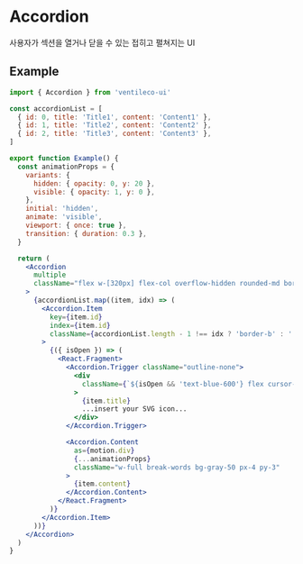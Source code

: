 
<Meta title="COMPONENTS/Accordion" />

# Accordion

사용자가 섹션을 열거나 닫을 수 있는 접히고 펼쳐지는 UI

## Example

```jsx
import { Accordion } from 'ventileco-ui'

const accordionList = [
  { id: 0, title: 'Title1', content: 'Content1' },
  { id: 1, title: 'Title2', content: 'Content2' },
  { id: 2, title: 'Title3', content: 'Content3' },
]

export function Example() {
  const animationProps = {
    variants: {
      hidden: { opacity: 0, y: 20 },
      visible: { opacity: 1, y: 0 },
    },
    initial: 'hidden',
    animate: 'visible',
    viewport: { once: true },
    transition: { duration: 0.3 },
  }

  return (
    <Accordion
      multiple
      className="flex w-[320px] flex-col overflow-hidden rounded-md border border-black"
    >
      {accordionList.map((item, idx) => (
        <Accordion.Item
          key={item.id}
          index={item.id}
          className={accordionList.length - 1 !== idx ? 'border-b' : ''}
        >
          {({ isOpen }) => (
            <React.Fragment>
              <Accordion.Trigger className="outline-none">
                <div
                  className={`${isOpen && 'text-blue-600'} flex cursor-pointer items-center justify-between px-4 py-2 text-left`}
                >
                  {item.title}
                  ...insert your SVG icon...
                </div>
              </Accordion.Trigger>

              <Accordion.Content
                as={motion.div}
                {...animationProps}
                className="w-full break-words bg-gray-50 px-4 py-3"
              >
                {item.content}
              </Accordion.Content>
            </React.Fragment>
          )}
        </Accordion.Item>
      ))}
    </Accordion>
  )
}
```
